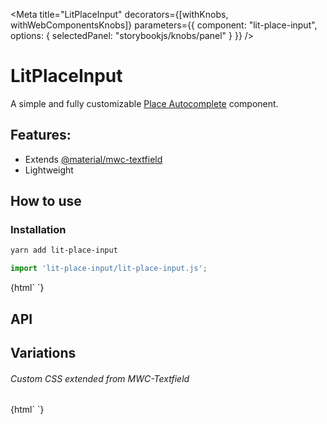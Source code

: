 

<Meta 
  title="LitPlaceInput"
  decorators={[withKnobs, withWebComponentsKnobs]}
  parameters={{
    component: "lit-place-input",
    options: { selectedPanel: "storybookjs/knobs/panel" }
  }}
/>

# LitPlaceInput

A simple and fully customizable [Place Autocomplete](https://developers.google.com/places/web-service/autocomplete) component.

## Features:

- Extends [@material/mwc-textfield](https://www.npmjs.com/package/@material/mwc-textfield)
- Lightweight

## How to use

### Installation

```bash
yarn add lit-place-input
```

```js
import 'lit-place-input/lit-place-input.js';
```

<Preview withToolbar>
  <Story name="Simple">
    {html`
    <lit-place-input .apiKey=${"AIzaSyBmsetVvB1KlWoSbEXYQg1leRZO1PVPm_Q"} .label=${'Choose Place'}></lit-place-input>
    `}
  </Story>
</Preview>

## API

<Props of="lit-place-input" />

## Variations

###### Custom CSS extended from MWC-Textfield

<Story name="Custom MWC CSS">
  {html`
    <lit-place-input class="left right" 
    style="
    --mdc-notched-outline-leading-width: 28px;
    --mdc-notched-outline-leading-border-radius: 28px 0 0 28px;
    --mdc-notched-outline-trailing-border-radius: 0 28px 28px 0;
    "
        helper="Almost there!"
        .searchType="establishment" .apiKey=${"AIzaSyBmsetVvB1KlWoSbEXYQg1leRZO1PVPm_Q"} label="Choose your gym"
        outlined>
      </lit-place-input>
  `}
</Story>
